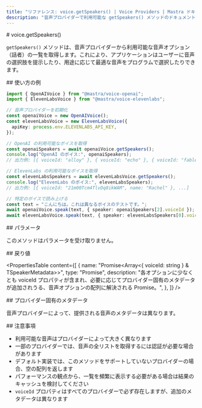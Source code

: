 ```yaml
---
title: "リファレンス: voice.getSpeakers() | Voice Providers | Mastra ドキュメント"
description: "音声プロバイダーで利用可能な getSpeakers() メソッドのドキュメント。利用可能な音声オプションを取得します。"
---
```




<div id="voicegetspeakers">
  # voice.getSpeakers()
</div>

`getSpeakers()` メソッドは、音声プロバイダーから利用可能な音声オプション（話者）の一覧を取得します。これにより、アプリケーションはユーザーに音声の選択肢を提示したり、用途に応じて最適な音声をプログラムで選択したりできます。

<div id="usage-example">
  ## 使い方の例
</div>

```typescript
import { OpenAIVoice } from "@mastra/voice-openai";
import { ElevenLabsVoice } from "@mastra/voice-elevenlabs";

// 音声プロバイダーを初期化
const openaiVoice = new OpenAIVoice();
const elevenLabsVoice = new ElevenLabsVoice({
  apiKey: process.env.ELEVENLABS_API_KEY,
});

// OpenAI の利用可能なボイスを取得
const openaiSpeakers = await openaiVoice.getSpeakers();
console.log("OpenAI のボイス:", openaiSpeakers);
// 出力例: [{ voiceId: "alloy" }, { voiceId: "echo" }, { voiceId: "fable" }, ...]

// ElevenLabs の利用可能なボイスを取得
const elevenLabsSpeakers = await elevenLabsVoice.getSpeakers();
console.log("ElevenLabs のボイス:", elevenLabsSpeakers);
// 出力例: [{ voiceId: "21m00Tcm4TlvDq8ikWAM", name: "Rachel" }, ...]

// 特定のボイスで読み上げる
const text = "こんにちは。これは異なるボイスのテストです。";
await openaiVoice.speak(text, { speaker: openaiSpeakers[2].voiceId });
await elevenLabsVoice.speak(text, { speaker: elevenLabsSpeakers[0].voiceId });
```


<div id="parameters">
  ## パラメータ
</div>

このメソッドはパラメータを受け取りません。

<div id="return-value">
  ## 戻り値
</div>

<PropertiesTable
  content={[
    {
      name: "Promise<Array<{ voiceId: string } & TSpeakerMetadata>>",
      type: "Promise",
      description:
        "各オプションに少なくとも voiceId プロパティが含まれ、必要に応じてプロバイダー固有のメタデータが追加されうる、音声オプションの配列に解決される Promise。",
    },
  ]}
/>

<div id="provider-specific-metadata">
  ## プロバイダー固有のメタデータ
</div>

音声プロバイダーによって、提供される音声のメタデータは異なります。

<Tabs>
  <TabItem value="OpenAI">
    <PropertiesTable
      content={[
  {
    name: "voiceId",
    type: "string",
    description: "音声の固有識別子（例: 'alloy'、'echo'、'fable'、'onyx'、'nova'、'shimmer'）",
  }
]}
    />
  </TabItem>

  <TabItem value="OpenAI Realtime">
    <PropertiesTable
      content={[
{
  name: "voiceId",
  type: "string",
  description:
    "音声の固有識別子（例：「alloy」「echo」「fable」「onyx」「nova」「shimmer」）",
},
]}
    />
  </TabItem>

  <TabItem value="Deepgram">
    <PropertiesTable
      content={[
{
  name: "voiceId",
  type: "string",
  description: "音声の固有識別子",
},
{
  name: "language",
  type: "string",
  description: "voiceId に含まれる言語コード（例: 'en'）",
},
]}
    />
  </TabItem>

  <TabItem value="ElevenLabs">
    <PropertiesTable
      content={[
{
  name: "voiceId",
  type: "string",
  description: "ボイスの固有識別子",
},
{
  name: "name",
  type: "string",
  description: "ボイスの人間にとって読みやすい名称",
},
{
  name: "category",
  type: "string",
  description: "ボイスのカテゴリ（例：「premade」「cloned」）",
},
]}
    />
  </TabItem>

  <TabItem value="Google">
    <PropertiesTable
      content={[
{
  name: "voiceId",
  type: "string",
  description: "音声の一意識別子",
},
{
  name: "languageCodes",
  type: "string[]",
  description:
    "音声が対応する言語コードの配列（例: ['en-US']）",
},
]}
    />
  </TabItem>

  <TabItem value="Azure">
    <PropertiesTable
      content={[
{
  name: "voiceId",
  type: "string",
  description: "音声の固有識別子",
},
{
  name: "language",
  type: "string",
  description: "voice ID から抽出された言語コード（例: 'en'）",
},
{
  name: "region",
  type: "string",
  description: "voice ID から抽出された地域コード（例: 'US'）",
},
]}
    />
  </TabItem>

  <TabItem value="Murf">
    <PropertiesTable
      content={[
{
  name: "voiceId",
  type: "string",
  description: "音声の固有識別子",
},
{
  name: "name",
  type: "string",
  description: "音声名（voiceId と同じ）",
},
{
  name: "language",
  type: "string",
  description: "voiceId から抽出された言語コード（例: 'en'）",
},
{
  name: "gender",
  type: "string",
  description:
    "音声の性別（現行の実装では常に 'neutral'）",
},
]}
    />
  </TabItem>

  <TabItem value="PlayAI">
    <PropertiesTable
      content={[
{
  name: "voiceId",
  type: "string",
  description:
    "音声の一意な識別子（manifest.json への S3 URL）",
},
{
  name: "name",
  type: "string",
  description:
    "音声の表示名（例：'Angelo'、'Arsenio'）",
},
{
  name: "accent",
  type: "string",
  description:
    "音声のアクセント（例：'US'、'Irish'、'US African American'）",
},
{
  name: "gender",
  type: "string",
  description: "音声の性別（'M' または 'F'）",
},
{
  name: "age",
  type: "string",
  description: "音声の年齢区分（例：'Young'、'Middle'）",
},
{
  name: "style",
  type: "string",
  description: "話し方のスタイル（例：'Conversational'）",
},
]}
    />
  </TabItem>

  <TabItem value="Speechify">
    <PropertiesTable
      content={[
{
  name: "voiceId",
  type: "string",
  description: "音声の一意の識別子",
},
{
  name: "name",
  type: "string",
  description: "音声の人間が判読可能な名称",
},
{
  name: "language",
  type: "string",
  description: "音声の言語コード（例：「en-US」）",
},
]}
    />
  </TabItem>

  <TabItem value="Sarvam">
    <PropertiesTable
      content={[
  {
    name: "voiceId",
    type: "string",
    description: "音声の一意な識別子",
  },
  {
    name: "name",
    type: "string",
    description: "音声の人間可読な名称",
  },
  {
    name: "language",
    type: "string",
    description: "音声の言語（例: 'english'、'hindi'）",
  },
  {
    name: "gender",
    type: "string",
    description: "音声の性別（'male' または 'female'）",
  }
]}
    />
  </TabItem>
</Tabs>

<div id="notes">
  ## 注意事項
</div>

- 利用可能な音声はプロバイダーによって大きく異なります
- 一部のプロバイダーでは、音声の全リストを取得するには認証が必要な場合があります
- デフォルト実装では、このメソッドをサポートしていないプロバイダーの場合、空の配列を返します
- パフォーマンスの観点から、一覧を頻繁に表示する必要がある場合は結果のキャッシュを検討してください
- `voiceId` プロパティはすべてのプロバイダーで必ず存在しますが、追加のメタデータは異なります